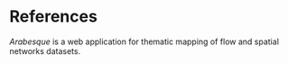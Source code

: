 # References {-}


_Arabesque_ is a web application for thematic mapping of flow and spatial networks datasets.